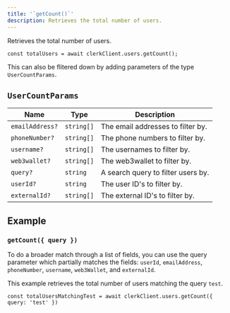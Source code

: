 ```yaml
---
title: '`getCount()`'
description: Retrieves the total number of users.
---
```


Retrieves the total number of users.

```tsx
const totalUsers = await clerkClient.users.getCount();
```

This can also be flitered down by adding parameters of the type `UserCountParams`.

## `UserCountParams`

| Name | Type | Description |
| --- | --- | --- |
| `emailAddress?` | `string[]` | The email addresses to filter by. |
| `phoneNumber?` | `string[]` | The phone numbers to filter by. |
| `username?` | `string[]` | The usernames to filter by. |
| `web3wallet?` | `string[]` | The web3wallet to filter by. |
| `query?` | `string` | A search query to filter users by. |
| `userId?` | `string` | The user ID's to filter by. |
| `externalId?` | `string[]` | The external ID's to filter by. |

## Example

### `getCount({ query })`

To do a broader match through a list of fields, you can use the query parameter which partially matches the fields: `userId`, `emailAddress`, `phoneNumber`, `username`, `web3Wallet`, and `externalId`.

This example retrieves the total number of users matching the query `test`.

```tsx
const totalUsersMatchingTest = await clerkClient.users.getCount({ query: 'test' })
```